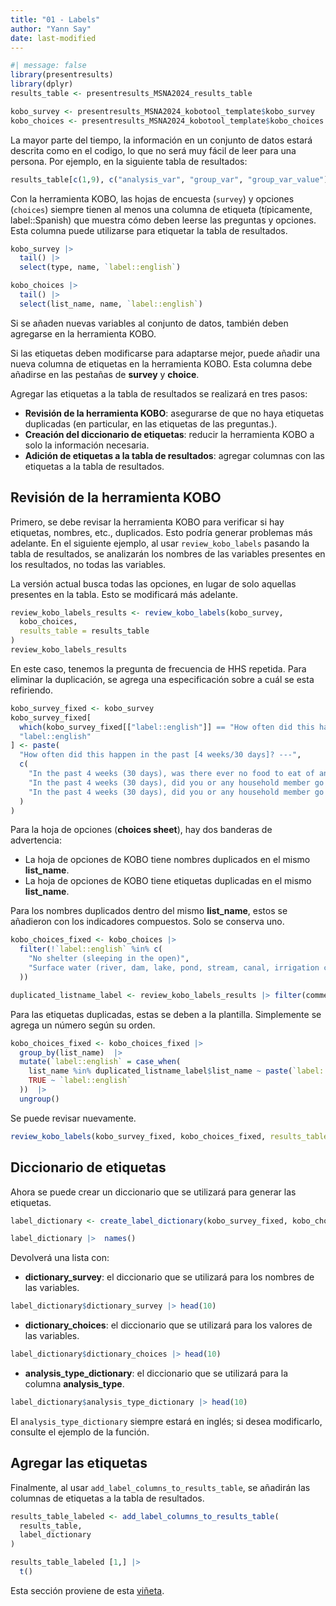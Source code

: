 ```yaml
---
title: "01 - Labels"
author: "Yann Say"
date: last-modified
---
```


```r
#| message: false
library(presentresults)
library(dplyr)
results_table <- presentresults_MSNA2024_results_table

kobo_survey <- presentresults_MSNA2024_kobotool_template$kobo_survey
kobo_choices <- presentresults_MSNA2024_kobotool_template$kobo_choices
```

La mayor parte del tiempo, la información en un conjunto de datos estará descrita como en el codigo, lo que no será muy fácil de leer para una persona. Por ejemplo, en la siguiente tabla de resultados:

```r
results_table[c(1,9), c("analysis_var", "group_var", "group_var_value")]

```

Con la herramienta KOBO, las hojas de encuesta (`survey`) y opciones (`choices`) siempre tienen al menos una columna de etiqueta (típicamente, label::Spanish) que muestra cómo deben leerse las preguntas y opciones. Esta columna puede utilizarse para etiquetar la tabla de resultados.

```r
kobo_survey |>
  tail() |>
  select(type, name, `label::english`)
```

```r
kobo_choices |>
  tail() |>
  select(list_name, name, `label::english`)
```

::: {.callout-note .column-margin}
Si se añaden nuevas variables al conjunto de datos, también deben agregarse en la herramienta KOBO.
:::

::: {.callout-note .column-margin}
Si las etiquetas deben modificarse para adaptarse mejor, puede añadir una nueva columna de etiquetas en la herramienta KOBO. Esta columna debe añadirse en las pestañas de **survey** y **choice**.
:::

Agregar las etiquetas a la tabla de resultados se realizará en tres pasos:

- **Revisión de la herramienta KOBO**: asegurarse de que no haya etiquetas duplicadas (en particular, en las etiquetas de las preguntas.).  
- **Creación del diccionario de etiquetas**: reducir la herramienta KOBO a solo la información necesaria.  
- **Adición de etiquetas a la tabla de resultados**: agregar columnas con las etiquetas a la tabla de resultados.


## Revisión de la herramienta KOBO

Primero, se debe revisar la herramienta KOBO para verificar si hay etiquetas, nombres, etc., duplicados. Esto podría generar problemas más adelante. En el siguiente ejemplo, al usar `review_kobo_labels` pasando la tabla de resultados, se analizarán los nombres de las variables presentes en los resultados, no todas las variables.

::: {.callout-note .column-margin}
La versión actual busca todas las opciones, en lugar de solo aquellas presentes en la tabla. Esto se modificará más adelante.
:::

```r
review_kobo_labels_results <- review_kobo_labels(kobo_survey,
  kobo_choices,
  results_table = results_table
)
review_kobo_labels_results
```

En este caso, tenemos la pregunta de frecuencia de HHS repetida. Para eliminar la duplicación, se agrega una especificación sobre a cuál se esta refiriendo.

```r
kobo_survey_fixed <- kobo_survey
kobo_survey_fixed[
  which(kobo_survey_fixed[["label::english"]] == "How often did this happen in the past [4 weeks/30 days]?"),
  "label::english"
] <- paste(
  "How often did this happen in the past [4 weeks/30 days]? ---",
  c(
    "In the past 4 weeks (30 days), was there ever no food to eat of any kind in your house because of lack of resources to get food?",
    "In the past 4 weeks (30 days), did you or any household member go to sleep at night hungry because there was not enough food?",
    "In the past 4 weeks (30 days), did you or any household member go a whole day or night without eating anything at all because there was not enough food?"
  )
)
```


Para la hoja de opciones (**choices sheet**), hay dos banderas de advertencia:

- La hoja de opciones de KOBO tiene nombres duplicados en el mismo **list_name**.  
- La hoja de opciones de KOBO tiene etiquetas duplicadas en el mismo **list_name**.  

Para los nombres duplicados dentro del mismo **list_name**, estos se añadieron con los indicadores compuestos. Solo se conserva uno.

```r
kobo_choices_fixed <- kobo_choices |>
  filter(!`label::english` %in% c(
    "No shelter (sleeping in the open)",
    "Surface water (river, dam, lake, pond, stream, canal, irrigation channel)"
  ))

duplicated_listname_label <- review_kobo_labels_results |> filter(comments == "Kobo choices sheet has duplicated labels in the same list_name.")
```

Para las etiquetas duplicadas, estas se deben a la plantilla. Simplemente se agrega un número según su orden.

```r
kobo_choices_fixed <- kobo_choices_fixed |>
  group_by(list_name)  |> 
  mutate(`label::english` = case_when(
    list_name %in% duplicated_listname_label$list_name ~ paste(`label::english`, row_number()),
    TRUE ~ `label::english`
  ))  |> 
  ungroup()
```

Se puede revisar nuevamente.

```r
review_kobo_labels(kobo_survey_fixed, kobo_choices_fixed, results_table = results_table)
```

## Diccionario de etiquetas

Ahora se puede crear un diccionario que se utilizará para generar las etiquetas.
```r
label_dictionary <- create_label_dictionary(kobo_survey_fixed, kobo_choices_fixed, results_table = results_table)

label_dictionary |>  names()
```
Devolverá una lista con:

- **dictionary_survey**: el diccionario que se utilizará para los nombres de las variables.
```r
label_dictionary$dictionary_survey |> head(10)
```

- **dictionary_choices**: el diccionario que se utilizará para los valores de las variables.
```r
label_dictionary$dictionary_choices |> head(10)

```

- **analysis_type_dictionary**: el diccionario que se utilizará para la columna **analysis_type**.
```r
label_dictionary$analysis_type_dictionary |> head(10)

```

::: {.callout-note .column-margin}
El `analysis_type_dictionary` siempre estará en inglés; si desea modificarlo, consulte el ejemplo de la función.
:::

## Agregar las etiquetas

Finalmente, al usar `add_label_columns_to_results_table`, se añadirán las columnas de etiquetas a la tabla de resultados.

```r
results_table_labeled <- add_label_columns_to_results_table(
  results_table,
  label_dictionary
)

results_table_labeled [1,] |> 
  t()
```


Esta sección proviene de esta [viñeta](https://impact-initiatives.github.io/presentresults/).
